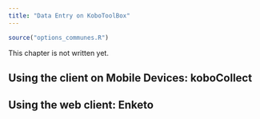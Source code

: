 ```yaml
---
title: "Data Entry on KoboToolBox"
---
```


```r
source("options_communes.R")
```


<div class="important">
This chapter is not written yet.
</div>

##  Using the client on Mobile Devices: koboCollect


##  Using the web client: Enketo